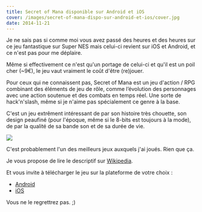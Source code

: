```yaml
---
title: Secret of Mana disponible sur Android et iOS
cover: /images/secret-of-mana-dispo-sur-android-et-ios/cover.jpg
date: 2014-11-21
---
```


Je ne sais pas si comme moi vous avez passé des heures et des heures sur ce jeu fantastique sur Super NES mais celui-ci revient sur iOS et Android, et ce n'est pas pour me déplaire.

Même si effectivement ce n'est qu'un portage de celui-ci et qu'il est un poil cher (~9€), le jeu vaut vraiment le coût d'être (re)jouer.

Pour ceux qui ne connaissent pas, Secret of Mana est un jeu d'action / RPG combinant des éléments de jeu de rôle, comme l’évolution des personnages avec une action soutenue et des combats en temps réel. Une sorte de hack'n'slash, même si je n'aime pas spécialement ce genre à la base.

C'est un jeu extrêment intéressant de par son histoire très chouette, son design peaufiné (pour l'époque, même si le 8-bits est toujours à la mode), de par la qualité de sa bande son et de sa durée de vie.

![](/images/secret-of-mana-dispo-sur-android-et-ios/preview.jpg)

C'est probablement l'un des meilleurs jeux auxquels j'ai joués. Rien que ça.

Je vous propose de lire le descriptif sur [Wikipedia](http://fr.wikipedia.org/wiki/Secret_of_Mana).

Et vous invite à télécharger le jeu sur la plateforme de votre choix :

- [Android](https://play.google.com/store/apps/details?id=com.square_enix.secret&hl=en)
- [iOS](https://itunes.apple.com/en/app/secret-of-mana/id407949800?mt=8)

Vous ne le regrettrez pas. ;)
